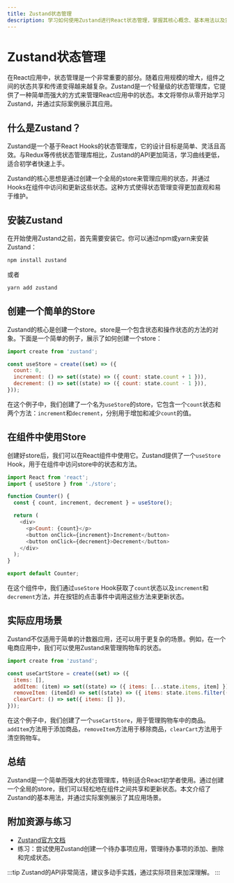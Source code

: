 ```yaml
---
title: Zustand状态管理
description: 学习如何使用Zustand进行React状态管理，掌握其核心概念、基本用法以及实际应用场景。
---
```


# Zustand状态管理

在React应用中，状态管理是一个非常重要的部分。随着应用规模的增大，组件之间的状态共享和传递变得越来越复杂。Zustand是一个轻量级的状态管理库，它提供了一种简单而强大的方式来管理React应用中的状态。本文将带你从零开始学习Zustand，并通过实际案例展示其应用。

## 什么是Zustand？

Zustand是一个基于React Hooks的状态管理库，它的设计目标是简单、灵活且高效。与Redux等传统状态管理库相比，Zustand的API更加简洁，学习曲线更低，适合初学者快速上手。

Zustand的核心思想是通过创建一个全局的store来管理应用的状态，并通过Hooks在组件中访问和更新这些状态。这种方式使得状态管理变得更加直观和易于维护。

## 安装Zustand

在开始使用Zustand之前，首先需要安装它。你可以通过npm或yarn来安装Zustand：

```bash
npm install zustand
```

或者

```bash
yarn add zustand
```

## 创建一个简单的Store

Zustand的核心是创建一个store。store是一个包含状态和操作状态的方法的对象。下面是一个简单的例子，展示了如何创建一个store：

```javascript
import create from 'zustand';

const useStore = create((set) => ({
  count: 0,
  increment: () => set((state) => ({ count: state.count + 1 })),
  decrement: () => set((state) => ({ count: state.count - 1 })),
}));
```

在这个例子中，我们创建了一个名为`useStore`的store，它包含一个`count`状态和两个方法：`increment`和`decrement`，分别用于增加和减少`count`的值。

## 在组件中使用Store

创建好store后，我们可以在React组件中使用它。Zustand提供了一个`useStore` Hook，用于在组件中访问store中的状态和方法。

```javascript
import React from 'react';
import { useStore } from './store';

function Counter() {
  const { count, increment, decrement } = useStore();

  return (
    <div>
      <p>Count: {count}</p>
      <button onClick={increment}>Increment</button>
      <button onClick={decrement}>Decrement</button>
    </div>
  );
}

export default Counter;
```

在这个组件中，我们通过`useStore` Hook获取了`count`状态以及`increment`和`decrement`方法，并在按钮的点击事件中调用这些方法来更新状态。

## 实际应用场景

Zustand不仅适用于简单的计数器应用，还可以用于更复杂的场景。例如，在一个电商应用中，我们可以使用Zustand来管理购物车的状态。

```javascript
import create from 'zustand';

const useCartStore = create((set) => ({
  items: [],
  addItem: (item) => set((state) => ({ items: [...state.items, item] })),
  removeItem: (itemId) => set((state) => ({ items: state.items.filter((item) => item.id !== itemId) })),
  clearCart: () => set({ items: [] }),
}));
```

在这个例子中，我们创建了一个`useCartStore`，用于管理购物车中的商品。`addItem`方法用于添加商品，`removeItem`方法用于移除商品，`clearCart`方法用于清空购物车。

## 总结

Zustand是一个简单而强大的状态管理库，特别适合React初学者使用。通过创建一个全局的store，我们可以轻松地在组件之间共享和更新状态。本文介绍了Zustand的基本用法，并通过实际案例展示了其应用场景。

## 附加资源与练习

- [Zustand官方文档](https://zustand-demo.pmnd.rs/)
- 练习：尝试使用Zustand创建一个待办事项应用，管理待办事项的添加、删除和完成状态。

:::tip
Zustand的API非常简洁，建议多动手实践，通过实际项目来加深理解。
:::